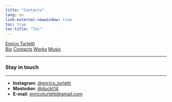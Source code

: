 ```yaml
---
title: "Contacts"
lang: en
link-external-newwindow: true
toc: true
toc-title: "Toc"
---
```

<div class="navbar">
  <div class="index-logo"><a href="index.html">Enrico Turletti</a></div>
  <div class="other-links">
  <a href="bio.html">Bio</a>
  <a href="#">Contacts</a>
  <a href="exhibitions.html">Works</a>
  <a href="music.html">Music</a>
  <hr>
  </div>
</div>
<h3>Stay in touch</h3>
<hr>
<ul class="aos-ul">
<li>**Instagram**: <a href="https://www.instagram.com/enrico_turletti">@enrico_turletti</a></li>
<li>**Mastodon**: <a href="https://www.mastodon.uno/@duckt14">@duckt14</a></li>
<li>**E-mail**: <enricoturletti@gmail.com></li>
</ul>